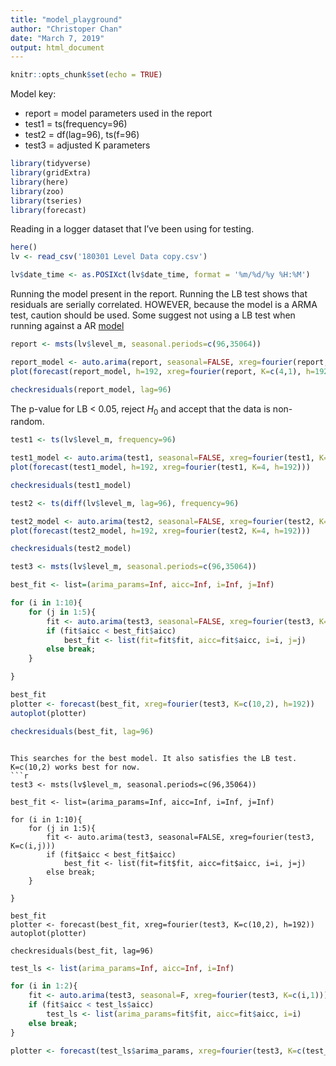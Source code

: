 ```yaml
---
title: "model_playground"
author: "Christoper Chan"
date: "March 7, 2019"
output: html_document
---
```


```r
knitr::opts_chunk$set(echo = TRUE)
```

Model key:

* report = model parameters used in the report
* test1 = ts(frequency=96)
* test2 = df(lag=96), ts(f=96)
* test3 = adjusted K parameters


```r
library(tidyverse)
library(gridExtra)
library(here)
library(zoo)
library(tseries)
library(forecast)
```

Reading in a logger dataset that I've been using for testing.
```r
here()
lv <- read_csv('180301 Level Data copy.csv')

lv$date_time <- as.POSIXct(lv$date_time, format = '%m/%d/%y %H:%M')
```

Running the model present in the report. Running the LB test shows that residuals are serially correlated. HOWEVER, because the model is a ARMA test, caution should be used. Some suggest not using a LB test when running against a AR [model](https://stats.stackexchange.com/questions/148004/testing-for-autocorrelation-ljung-box-versus-breusch-godfrey)
```r
report <- msts(lv$level_m, seasonal.periods=c(96,35064))

report_model <- auto.arima(report, seasonal=FALSE, xreg=fourier(report, K=c(4,1)))
plot(forecast(report_model, h=192, xreg=fourier(report, K=c(4,1), h=192)))

checkresiduals(report_model, lag=96)
```

The p-value for LB < 0.05, reject $H_0$ and accept that the data is non-random.
```r
test1 <- ts(lv$level_m, frequency=96)

test1_model <- auto.arima(test1, seasonal=FALSE, xreg=fourier(test1, K=4))
plot(forecast(test1_model, h=192, xreg=fourier(test1, K=4, h=192)))

checkresiduals(test1_model)
```

```r
test2 <- ts(diff(lv$level_m, lag=96), frequency=96)

test2_model <- auto.arima(test2, seasonal=FALSE, xreg=fourier(test2, K=4))
plot(forecast(test2_model, h=192, xreg=fourier(test2, K=4, h=192)))

checkresiduals(test2_model)
```

```r
test3 <- msts(lv$level_m, seasonal.periods=c(96,35064))

best_fit <- list=(arima_params=Inf, aicc=Inf, i=Inf, j=Inf)

for (i in 1:10){
    for (j in 1:5){
        fit <- auto.arima(test3, seasonal=FALSE, xreg=fourier(test3, K=c(i,j)))
        if (fit$aicc < best_fit$aicc)
            best_fit <- list(fit=fit$fit, aicc=fit$aicc, i=i, j=j)
        else break;
    }

}

best_fit
plotter <- forecast(best_fit, xreg=fourier(test3, K=c(10,2), h=192))
autoplot(plotter)

checkresiduals(best_fit, lag=96)
```
```

This searches for the best model. It also satisfies the LB test. K=c(10,2) works best for now.
```r
test3 <- msts(lv$level_m, seasonal.periods=c(96,35064))

best_fit <- list=(arima_params=Inf, aicc=Inf, i=Inf, j=Inf)

for (i in 1:10){
    for (j in 1:5){
        fit <- auto.arima(test3, seasonal=FALSE, xreg=fourier(test3, K=c(i,j)))
        if (fit$aicc < best_fit$aicc)
            best_fit <- list(fit=fit$fit, aicc=fit$aicc, i=i, j=j)
        else break;
    }

}

best_fit
plotter <- forecast(best_fit, xreg=fourier(test3, K=c(10,2), h=192))
autoplot(plotter)

checkresiduals(best_fit, lag=96)
```


```r
test_ls <- list(arima_params=Inf, aicc=Inf, i=Inf)

for (i in 1:2){
    fit <- auto.arima(test3, seasonal=F, xreg=fourier(test3, K=c(i,1)))
    if (fit$aicc < test_ls$aicc)
        test_ls <- list(arima_params=fit$fit, aicc=fit$aicc, i=i)
    else break;
}

plotter <- forecast(test_ls$arima_params, xreg=fourier(test3, K=c(test_ls$i,2), h=192))
```


